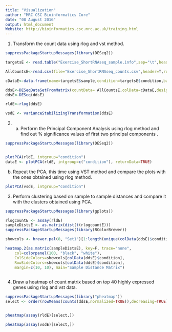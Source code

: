 ```yaml
---
title: "Visualization"
author: "MRC CSC Bioinformatics Core"
date: "08 August 2016"
output: html_document
Website: http://bioinformatics.csc.mrc.ac.uk/training.html
---
```


1. Transform the count data using rlog and vst method.

```r

suppressPackageStartupMessages(library(DESeq2))

targetsE <- read.table("Exercise_ShortRNAseq_sample.info",sep="\t",header=TRUE)

AllCountsE<-read.csv(file="Exercise_ShortRNAseq_counts.csv",header=T,row.names=1)

cDataE<-data.frame(name=targetsE$sample,condition=targetsE$condition,batch=targetsE$batch)

ddsE<-DESeqDataSetFromMatrix(countData= AllCountsE,colData=cDataE,design=~batch+condition)
ddsE<-DESeq(ddsE)

```


```r

rldE<-rlog(ddsE)  

vsdE <- varianceStabilizingTransformation(ddsE)

```

2. a) Perform the Principal Component Analysis using rlog method and find out % significance values of first two principal components .

```r
 
suppressPackageStartupMessages(library(DESeq2))


plotPCA(rldE, intgroup="condition")
dataE <- plotPCA(rldE, intgroup=c("condition"), returnData=TRUE)

```

 b) Repeat the PCA, this time using VST method and compare the plots with the ones obtained using rlog method.
 
```r
 

plotPCA(vsdE, intgroup="condition")

```
 
3. Perform clustering based on sample to sample distances and compare it with the clusters obtained using PCA.

```r

suppressPackageStartupMessages(library(gplots))

rlogcountE <- assay(rldE)    
sampleDistsE <- as.matrix(dist(t(rlogcountE)))
suppressPackageStartupMessages(library(RColorBrewer))

showcols <- brewer.pal(8, "Set1")[1:length(unique(colData(ddsE)$condition))]

heatmap.2(as.matrix(sampleDistsE), key=F, trace="none",
    col=colorpanel(100, "black", "white"),
    ColSideColors=showcols[colData(ddsE)$condition], 
    RowSideColors=showcols[colData(ddsE)$condition],
    margin=c(10, 10), main="Sample Distance Matrix")
         
```

4. Draw a heatmap of count matrix based on top 40 highly expressed genes using rlog and vst data.


```r

suppressPackageStartupMessages(library("pheatmap"))
select <- order(rowMeans(counts(ddsE,normalized=TRUE)),decreasing=TRUE)[1:40]


pheatmap(assay(rldE)[select,])

pheatmap(assay(vsdE)[select,])

```